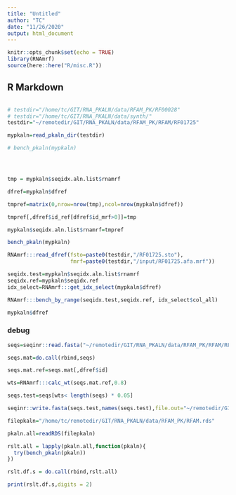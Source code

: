 ```yaml
---
title: "Untitled"
author: "TC"
date: "11/26/2020"
output: html_document
---
```


```r
knitr::opts_chunk$set(echo = TRUE)
library(RNAmrf)
source(here::here("R/misc.R"))
```

## R Markdown

```r


```


```r
# testdir="/home/tc/GIT/RNA_PKALN/data/RFAM_PK/RF00028"
# testdir="/home/tc/GIT/RNA_PKALN/data/synth/"
testdir="~/remotedir/GIT/RNA_PKALN/data/RFAM_PK/RFAM/RF01725"

mypkaln=read_pkaln_dir(testdir)

# bench_pkaln(mypkaln)





```


```r
tmp = mypkaln$seqidx.aln.list$rnamrf

dfref=mypkaln$dfref

tmpref=matrix(0,nrow=nrow(tmp),ncol=nrow(mypkaln$dfref))

tmpref[,dfref$id_ref[dfref$id_mrf>0]]=tmp

```

```r
mypkaln$seqidx.aln.list$rnamrf=tmpref
```

```r
bench_pkaln(mypkaln)
```




```r
RNAmrf:::read_dfref(fsto=paste0(testdir,"/RF01725.sto"),
                    fmrf=paste0(testdir,"/input/RF01725.afa.mrf"))
```



```r
seqidx.test=mypkaln$seqidx.aln.list$rnamrf
seqidx.ref=mypkaln$seqidx.ref
idx_select=RNAmrf:::get_idx_select(mypkaln$dfref)

RNAmrf:::bench_by_range(seqidx.test,seqidx.ref, idx_select$col_all)
```

```r
mypkaln$dfref
```





### debug


```r
seqs=seqinr::read.fasta("~/remotedir/GIT/RNA_PKALN/data/RFAM_PK/RFAM/RF01725/input/RF01725.afa", forceDNAtolower=FALSE)

seqs.mat=do.call(rbind,seqs)

seqs.mat.ref=seqs.mat[,dfref$id]

wts=RNAmrf:::calc_wt(seqs.mat.ref,0.8)

seqs.test=seqs[wts< length(seqs) * 0.05]

seqinr::write.fasta(seqs.test,names(seqs.test),file.out="~/remotedir/GIT/RNA_PKALN/data/RFAM_PK/RFAM/RF01725/input/RF01725.test.afa")
```



```r
filepkaln="/home/tc/remotedir/GIT/RNA_PKALN/data/RFAM_PK/RFAM.rds"
```




```r
pkaln.all=readRDS(filepkaln)

rslt.all = lapply(pkaln.all,function(pkaln){
  try(bench_pkaln(pkaln))
})

rslt.df.s = do.call(rbind,rslt.all)

print(rslt.df.s,digits = 2)
```


